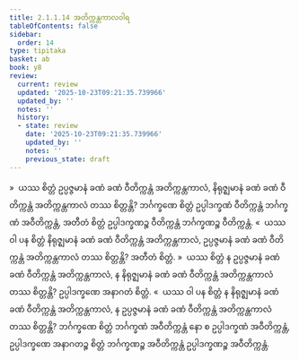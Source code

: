 ```yaml
---
title: 2.1.1.14 အတိက္ကန္တကာလဝါရ
tableOfContents: false
sidebar:
  order: 14
type: tipitaka
basket: ab
book: y8
review:
  current: review
  updated: '2025-10-23T09:21:35.739966'
  updated_by: ''
  notes: ''
  history:
  - state: review
    date: '2025-10-23T09:21:35.739966'
    updated_by: ''
    notes: ''
    previous_state: draft
---
```



<ReviewStatus review={frontmatter.review} showDetails={true} />

<HypothesisAnnotation frontmatter={frontmatter} />

<DynamicBreadcrumb />

<Division number="83" book="y8" e="ch" v="34" p="307">

<Paragraph number="372" book="y8">
»  ယဿ စိတ္တံ ဥပ္ပဇ္ဇမာနံ ခဏံ ခဏံ ဝီတိက္ကန္တံ အတိက္ကန္တကာလံ, နိရုဇ္ဈမာနံ ခဏံ ခဏံ ဝီတိက္ကန္တံ အတိက္ကန္တကာလံ တဿ စိတ္တန္တိ?
</Paragraph>

<Paragraph number="373" book="y8">
ဘင်္ဂက္ခဏေ စိတ္တံ ဥပ္ပါဒက္ခဏံ ဝီတိက္ကန္တံ ဘင်္ဂက္ခဏံ အဝီတိက္ကန္တံ, အတီတံ စိတ္တံ ဥပ္ပါဒက္ခဏဉ္စ ဝီတိက္ကန္တံ ဘင်္ဂက္ခဏဉ္စ ဝီတိက္ကန္တံ.
</Paragraph>

<Paragraph number="374" book="y8">
«  ယဿ ဝါ ပန စိတ္တံ နိရုဇ္ဈမာနံ ခဏံ ခဏံ ဝီတိက္ကန္တံ အတိက္ကန္တကာလံ, ဥပ္ပဇ္ဇမာနံ ခဏံ ခဏံ ဝီတိက္ကန္တံ အတိက္ကန္တကာလံ တဿ စိတ္တန္တိ?
</Paragraph>

<Paragraph number="375" book="y8">
အတီတံ စိတ္တံ.
</Paragraph>

<Paragraph number="376" book="y8">
»  ယဿ စိတ္တံ န ဥပ္ပဇ္ဇမာနံ ခဏံ ခဏံ ဝီတိက္ကန္တံ အတိက္ကန္တကာလံ, န နိရုဇ္ဈမာနံ ခဏံ ခဏံ ဝီတိက္ကန္တံ အတိက္ကန္တကာလံ တဿ စိတ္တန္တိ?
</Paragraph>

<Paragraph number="377" book="y8">
ဥပ္ပါဒက္ခဏေ အနာဂတံ စိတ္တံ.
</Paragraph>

<Paragraph number="378" book="y8">
«  ယဿ ဝါ ပန စိတ္တံ န နိရုဇ္ဈမာနံ ခဏံ ခဏံ ဝီတိက္ကန္တံ အတိက္ကန္တကာလံ, န ဥပ္ပဇ္ဇမာနံ ခဏံ ခဏံ ဝီတိက္ကန္တံ အတိက္ကန္တကာလံ တဿ စိတ္တန္တိ?
</Paragraph>

<Paragraph number="379" book="y8">
ဘင်္ဂက္ခဏေ စိတ္တံ ဘင်္ဂက္ခဏံ အဝီတိက္ကန္တံ နော စ ဥပ္ပါဒက္ခဏံ အဝီတိက္ကန္တံ, ဥပ္ပါဒက္ခဏေ အနာဂတဉ္စ စိတ္တံ ဘင်္ဂက္ခဏဉ္စ အဝီတိက္ကန္တံ ဥပ္ပါဒက္ခဏဉ္စ အဝီတိက္ကန္တံ.
</Paragraph>
</Division>